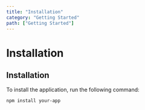 ```yaml
---
title: "Installation"
category: "Getting Started"
path: ["Getting Started"]
---
```

# Installation

## Installation

To install the application, run the following command:

<BasicExample />

```bash
npm install your-app
```